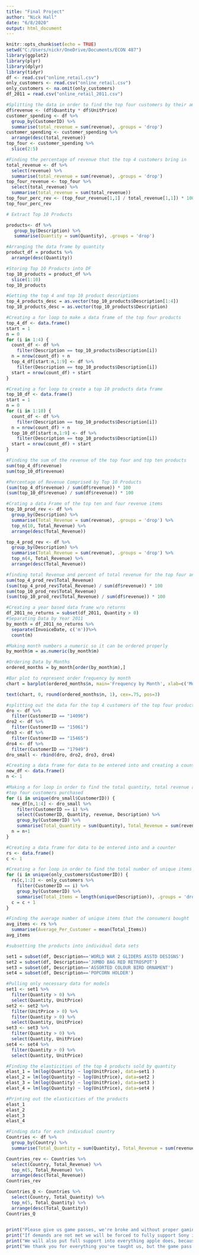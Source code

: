 ---
title: "Final Project"
author: "Nick Hall"
date: "6/8/2020"
output: html_document
---

```{r setup, include=FALSE}
knitr::opts_chunk$set(echo = TRUE)
setwd("C:/Users/nickr/OneDrive/Documents/ECON 487")
library(ggplot2)
library(plyr)
library(dplyr)
library(tidyr)
df <- read.csv("online_retail.csv")
only_customers <- read.csv("online_retail.csv")
only_customers <- na.omit(only_customers)
df_2011 = read.csv("online_retail_2011.csv")
```


```{r, echo=FALSE, message=FALSE, results='hide', error=FALSE}
#Splitting the data in order to find the top four customers by their amount of spending
df$revenue <- (df$Quantity * df$UnitPrice)
customer_spending <- df %>% 
  group_by(CustomerID) %>% 
  summarise(total_revenue = sum(revenue), .groups = 'drop') 
customer_spending <- customer_spending %>% 
  arrange(desc(total_revenue))
top_four <- customer_spending %>% 
  slice(2:5)
```

```{r}
#Finding the percentage of revenue that the top 4 customers bring in
total_revenue <- df %>% 
  select(revenue) %>% 
  summarise(total_revenue = sum(revenue), .groups = 'drop')
top_four_revenue <- top_four %>% 
  select(total_revenue) %>% 
  summarise(total_revenue = sum(total_revenue))
top_four_perc_rev <- (top_four_revenue[1,1] / total_revenue[1,1]) * 100
top_four_perc_rev
```

```{r}
# Extract Top 10 Products

products<- df %>%
   group_by(Description) %>%
   summarise(Quantity = sum(Quantity), .groups = 'drop')

#Arranging the data frame by quantity
product_df = products %>% 
  arrange(desc(Quantity))
```


```{r}
#Storing Top 10 Products into DF
top_10_products = product_df %>% 
  slice(1:10)
top_10_products
```


```{r}
#Getting the top 4 and top 10 product descriptions
top_4_products_desc = as.vector(top_10_products$Description[1:4])
top_10_products_desc = as.vector(top_10_products$Description)
```

```{r}
#Creating a for loop to make a data frame of the top four products
top_4_df <- data.frame()
start = 1
n = 0
for (i in 1:4) {
  count_df <- df %>% 
    filter(Description == top_10_products$Description[i])
  n = nrow(count_df) + n
  top_4_df[start:n,1:9] <- df %>% 
    filter(Description == top_10_products$Description[i])
  start = nrow(count_df) + start
}
```


```{r}
#Creating a for loop to create a top 10 products data frame
top_10_df <- data.frame()
start = 1
n = 0
for (i in 1:10) {
  count_df <- df %>% 
    filter(Description == top_10_products$Description[i])
  n = nrow(count_df) + n
  top_10_df[start:n,1:9] <- df %>% 
    filter(Description == top_10_products$Description[i])
  start = nrow(count_df) + start
}
```

```{r}
#Finding the sum of the revenue of the top four and top ten products
sum(top_4_df$revenue)
sum(top_10_df$revenue)
```



```{r}
#Percentage of Revenue Comprised by Top 10 Products
(sum(top_4_df$revenue) / sum(df$revenue)) * 100
(sum(top_10_df$revenue) / sum(df$revenue)) * 100
```

```{r}
#Crating a data Frame of the top ten and four revenue items
top_10_prod_rev <- df %>%
  group_by(Description) %>% 
  summarise(Total_Revenue = sum(revenue), .groups = 'drop') %>% 
  top_n(10, Total_Revenue) %>% 
  arrange(desc(Total_Revenue))

top_4_prod_rev <- df %>%
  group_by(Description) %>% 
  summarise(Total_Revenue = sum(revenue), .groups = 'drop') %>% 
  top_n(4, Total_Revenue) %>% 
  arrange(desc(Total_Revenue))
```

```{r}
#finding total Revenue and percent of total revenue for the top four and ten products 
sum(top_4_prod_rev$Total_Revenue)
(sum(top_4_prod_rev$Total_Revenue) / sum(df$revenue)) * 100
sum(top_10_prod_rev$Total_Revenue)
(sum(top_10_prod_rev$Total_Revenue) / sum(df$revenue)) * 100
```



```{r, echo=FALSE, message=FALSE, results='hide', error=FALSE}
#Creating a year based data frame w/o returns
df_2011_no_returns = subset(df_2011, Quantity > 0)
#Separating Data by Year 2011
by_month = df_2011_no_returns %>%
  separate(InvoiceDate, c('m'))%>% 
  count(m)
```


```{r}
#Making month numbers a numeric so it can be ordered properly
by_month$m = as.numeric(by_month$m)
```


```{r}
#Ordering Data by Months
ordered_months = by_month[order(by_month$m),]
```


```{r}
#Bar plot to represent order frequency by month
chart = barplot(ordered_months$n, main='Frequency by Month', xlab=c('Months'), ylab=c('Count'), names.arg=c('Jan','Feb','Mar','April','May','June','July','Aug','Sept','Oct','Nov','Dec'))

text(chart, 0, round(ordered_months$n, 1), cex=.75, pos=3)

```


```{r}
#splitting out the data for the top 4 customers of the top four products and combining it into a data frame
dro <- df %>% 
  filter(CustomerID == "14096")
dro2 <- df %>% 
  filter(CustomerID == "15061")
dro3 <- df %>% 
  filter(CustomerID == "15465")
dro4 <- df %>% 
  filter(CustomerID == "17949")
dro_small <- rbind(dro, dro2, dro3, dro4)
```


```{r}
#Creating a data frame for data to be entered into and creating a counter
new_df <- data.frame()
n <- 1

#Making a for loop in order to find the total quantity, total revenue and total number of unique items each of the 
#top four customers purchased
for (i in unique(dro_small$CustomerID)) {
  new_df[n,1:4] <- dro_small %>% 
    filter(CustomerID == i) %>% 
    select(CustomerID, Quantity, revenue, Description) %>% 
    group_by(CustomerID) %>% 
    summarise(Total_Quantity = sum(Quantity), Total_Revenue = sum(revenue), Total_Items = length(unique(Description)), .groups = 'drop')
  n = n+1
}
```


```{r}
#Creating a data frame for data to be entered into and a counter
rs <- data.frame()
c <- 1

#Creating a for loop in order to find the total number of unique items that a customer bought per customer
for (i in unique(only_customers$CustomerID)) {
  rs[c,1:2] <- only_customers %>% 
    filter(CustomerID == i) %>% 
    group_by(CustomerID) %>% 
    summarise(Total_Items = length(unique(Description)), .groups = 'drop')
  c = c + 1
}

#Finding the average number of unique items that the consumers bought
avg_items <- rs %>% 
  summarise(Average_Per_Customer = mean(Total_Items))
avg_items
```

```{r}
#subsetting the products into individual data sets

set1 = subset(df, Description=='WORLD WAR 2 GLIDERS ASSTD DESIGNS')
set2 = subset(df, Description=='JUMBO BAG RED RETROSPOT')
set3 = subset(df, Description=='ASSORTED COLOUR BIRD ORNAMENT')
set4 = subset(df, Description=='POPCORN HOLDER')
```


```{r}
#Pulling only necessary data for models
set1 <- set1 %>% 
  filter(Quantity > 0) %>% 
  select(Quantity, UnitPrice)
set2 <- set2 %>% 
  filter(UnitPrice > 0) %>%
  filter(Quantity > 0) %>% 
  select(Quantity, UnitPrice)
set3 <- set3 %>% 
  filter(Quantity > 0) %>% 
  select(Quantity, UnitPrice)
set4 <- set4 %>% 
  filter(Quantity > 0) %>% 
  select(Quantity, UnitPrice)
```


```{r}
#Finding the elasticities of the top 4 products sold by quantity
elast_1 = lm(log(Quantity) ~ log(UnitPrice), data=set1 )
elast_2 = lm(log(Quantity) ~ log(UnitPrice), data=set2 )
elast_3 = lm(log(Quantity) ~ log(UnitPrice), data=set3 )
elast_4 = lm(log(Quantity) ~ log(UnitPrice), data=set4 )
```


```{r}
#Printing out the elasticities of the products
elast_1
elast_2
elast_3
elast_4
```

```{r}
#Finding data for each individual country
Countries <- df %>% 
  group_by(Country) %>% 
  summarise(Total_Quantity = sum(Quantity), Total_Revenue = sum(revenue), .groups = 'drop')
```

```{r}
Countries_rev <- Countries %>% 
  select(Country, Total_Revenue) %>%
  top_n(5, Total_Revenue) %>% 
  arrange(desc(Total_Revenue))
Countries_rev
```

```{r}
Countries_Q <- Countries %>% 
  select(Country, Total_Quantity) %>% 
  top_n(5, Total_Quantity) %>% 
  arrange(desc(Total_Quantity))
Countries_Q
  
```

```{r}
print("Please give us game passes, we're broke and without proper gaming ability.")
print("If demands are not met we will be forced to fully support Sony in their PS5 endavours with full force.")
print("We will also put full support into everything apple does, because they will be our god.")
print("We thank you for everything you've taught us, but the game pass would be really cool <3 :).")
```


